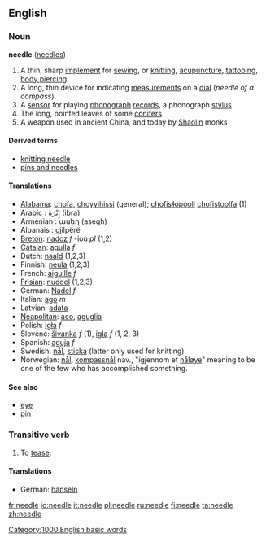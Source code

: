 ==English==
{{wikipedia}}
===Noun===
'''needle''' ([[needles]])

#A thin, sharp [[implement]] for [[sew]]ing, or [[knit]]ting, [[acupuncture]], [[tattoo]]ing, [[body piercing]]
#A long, thin device for indicating [[measurement]]s on a [[dial]].(''needle of a compass'')
#A [[sensor]] for playing [[phonograph]] [[record]]s, a phonograph [[stylus]].
#The long, pointed leaves of some [[conifers]]
# A weapon used in ancient China, and today by [[Shaolin]] monks

====Derived terms====
*[[knitting needle]]
*[[pins and needles]]

==== Translations ====
*[[Alabama]]: [[chofa]], [[choyyihissi]] (general); [[chofisɬopòoli]] [[chofistoolfa]] (1)
*Arabic : إِبْرَة (ibra)
*Armenian : ասեղ (asegh)
*Albanais : gjilpërë 
*[[Breton]]: [[nadoz]] ''f'' -ioù ''pl'' (1,2)
*[[Catalan]]: [[agulla]] ''f''
*Dutch: [[naald]] (1,2,3)
*Finnish: [[neula]] (1,2,3)
*French: [[aiguille]] ''f''
*[[Frisian]]: [[nuddel]] (1,2,3)
*German: [[Nadel]] ''f''
*Italian: [[ago]] ''m''
*Latvian: [[adata]] {{f}}
*[[Neapolitan]]: [[aco]], [[aguglia]]
*Polish: [[igła]] ''f''
*Slovene: [[šivanka]] ''f'' (1), [[igla]] ''f'' (1, 2, 3)
*Spanish: [[aguja]] ''f''
*Swedish: [[nål]], [[sticka]] (latter only used for knitting)
*Norwegian: [[nål]], [[kompassnål]] nav., "igjennom et [[nåløye]]" meaning to be one of the few who has accomplished something.

====See also====
*[[eye]]
*[[pin]]

===Transitive verb===
{{conj|needle|needles|needled|needled|needling}}

#To [[tease]].

====Translations====
*German: [[hänseln]]
[[Category:1000 English basic words]]

[[fr:needle]]
[[io:needle]]
[[it:needle]]
[[pl:needle]]
[[ru:needle]]
[[fi:needle]]
[[ta:needle]]
[[zh:needle]]